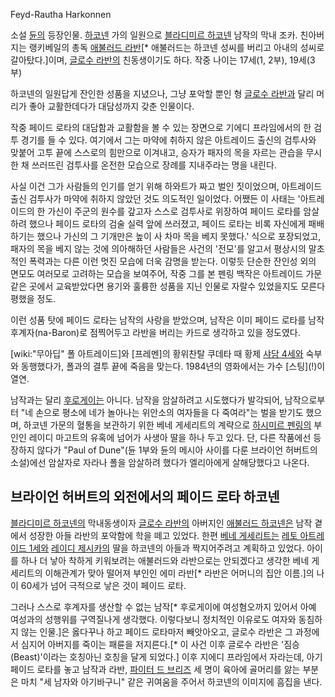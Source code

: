 Feyd-Rautha Harkonnen

소설 [[듄]]의 등장인물. [[하코넨]] 가의 일원으로 [[블라디미르 하코넨]] 남작의 막내 조카. 친아버지는 랭키베일의 총독 [[애불러드 라반]][* 애불러드는 하코넨 성씨를 버리고 아내의 성씨로 갈아탔다.]이며, [[글로수 라반]]의 친동생이기도 하다. 작중 나이는 17세(1, 2부), 19세(3부)

하코넨의 일원답게 잔인한 성품을 지녔으나, 그냥 포악할 뿐인 형 [[글로수 라반]]과 달리 머리가 좋아 교활한데다가 대담성까지 갖춘 인물이다.

작중 페이드 로타의 대담함과 교활함을 볼 수 있는 장면으로 기에디 프라임에서의 한 검투 경기를 들 수 있다. 여기에서 그는 마약에 취하지 않은 아트레이드 출신의 검투사와 맞붙어 고투 끝에 스스로의 힘만으로 이겨내고, 승자가 패자의 목을 자르는 관습을 무시한 채 쓰러뜨린 검투사를 온전한 모습으로 장례를 지내주라는 명을 내린다.

사실 이건 그가 사람들의 인기를 얻기 위해 하와트가 짜고 벌인 짓이었으며, 아트레이드 출신 검투사가 마약에 취하지 않았던 것도 의도적인 일이었다. 어쨌든 이 사태는 '아트레이드의 한 가신이 주군의 원수를 갚고자 스스로 검투사로 위장하여 페이드 로타를 암살하려 했으나 페이드 로타의 검술 실력 앞에 쓰러졌고, 페이드 로타는 비록 자신에게 패배하기는 했으나 가신의 그 기개만은 높이 사 차마 목을 베지 못했다.' 식으로 포장되었고, 패자의 목을 베지 않는 것에 의아해하던 사람들은 사건의 '전모'를 알고서 평상시의 말초적인 폭력과는 다른 이런 멋진 모습에 더욱 감명을 받는다. 이렇듯 단순한 잔인성 외의 면모도 여러모로 고려하는 모습을 보여주어, 작중 그를 본 펜링 백작은 아트레이드 가문 같은 곳에서 교육받았다면 용기와 훌륭한 성품을 지닌 인물로 자랄수 있었을지도 모른다 평했을 정도.

이런 성품 탓에 페이드 로타는 남작의 사랑을 받았으며, 남작은 이미 페이드 로타를 남작 후계자(na-Baron)로 점찍어두고 라반을 버리는 카드로 생각하고 있을 정도였다.

[wiki:"무아딥" 폴 아트레이드]와 [프레멘]의 황위찬탈 쿠데타 때 황제 [[샤담 4세]]와 숙부와 동행했다가, 폴과의 결투 끝에 죽음을 맞는다. 1984년의 영화에서는 가수 [스팅](!)이 열연.

남작과는 달리 [[후로게이]]는 아니다. 남작을 암살하려고 시도했다가 발각되어, 남작으로부터 "네 손으로 평소에 네가 놀아나는 위안소의 여자들을 다 죽여라"는 벌을 받기도 했으며, 하코넨 가문의 혈통을 보관하기 위한 베네 게세리트의 계략으로 [[하시미르 펜링]]의 부인인 레이디 마고트의 유혹에 넘어가 사생아 딸을 하나 두고 있다. 단, 다른 작품에선 등장하지 않다가 "Paul of Dune"(듄 1부와 듄의 메시아 사이를 다룬 브라이언 허버트의 소설)에선 암살자로 자라나 폴을 암살하려 했다가 엘리아에게 살해당했다고 나온다.

== 브라이언 허버트의 외전에서의 페이드 로타 하코넨 ==
[[블라디미르 하코넨]]의 막내동생이자 [[글로수 라반]]의 아버지인 [[애불러드 하코넨]]은 남작 곁에서 성장한 아들 라반의 포악함에 학을 떼고 있었다. 한편 [[베네 게세리트]]는 [[레토 아트레이드 1세]]와 [[레이디 제시카]]의 딸을 하코넨의 아들과 짝지어주려고 계획하고 있었다. 아이를 하나 더 낳아 착하게 키워보려는 애불러드와 라반으로는 안되겠다고 생각한 베네 게세리트의 이해관계가 맞아 떨어져 부인인 에미 라반[* 라반은 어머니의 집안 이름.]의 나이 60세가 넘어 극적으로 낳은 것이 페이드 로타.

그러나 스스로 후계자를 생산할 수 없는 남작[* 후로게이에 여성혐오까지 있어서 아예 여성과의 성행위를 구역질나게 생각했다. 이렇다보니 정치적인 이유로도 여자와 동침하지 않는 인물.]은 옳다꾸나 하고 페이드 로타마저 빼앗아오고, 글로수 라반은 그 과정에서 심지어 아버지를 죽이는 패륜을 저지른다.[* 이 사건 이후 글로수 라반은 '짐승(Beast)'이라는 호칭아닌 호칭을 달게 되었다.] 이후 지에디 프라임에서 자라는데, 아기 페이드 로타를 놓고 남작과 라반, [[파이터 드 브리즈]] 세 명이 육아에 골머리를 앓는 부분은 마치 "세 남자와 아기바구니" 같은 귀여움을 주어서 하코넨의 이미지에 흠집을 낸다.
